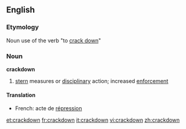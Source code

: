 {{see|crack down}}
==English==
===Etymology===
Noun use of the verb "to [[crack down]]"

===Noun===
'''crackdown'''
#[[stern]] measures or [[disciplinary]] action; increased [[enforce]]ment

====Translation====
{{top}}
*French: acte de [[répression]]
{{bottom}}

[[et:crackdown]]
[[fr:crackdown]]
[[it:crackdown]]
[[vi:crackdown]]
[[zh:crackdown]]